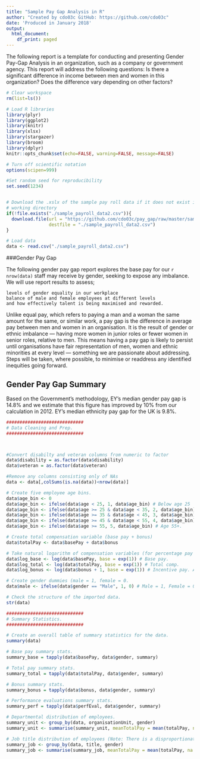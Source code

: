 ```yaml
---
title: "Sample Pay Gap Analysis in R"
author: "Created by cdo03c GitHub: https://github.com/cdo03c"
date: 'Produced in January 2018'
output:
  html_document:
    df_print: paged
---
```



The following report is a template for conducting and presenting Gender Pay-Gap Analysis in an organization, such as a company or government agency.  This report will address the following questions:
Is there a significant difference in income between men and women in this organization? 
Does the difference vary depending on other factors?

```r
# Clear workspace
rm(list=ls())

# Load R libraries
library(plyr)
library(ggplot2)
library(knitr)
library(xlsx)
library(stargazer)
library(broom)
library(dplyr)
knitr::opts_chunk$set(echo=FALSE, warning=FALSE, message=FALSE)

# Turn off scientific notation 
options(scipen=999)

#Set random seed for reproducibility
set.seed(1234)


# Download the .xslx of the sample pay roll data if it does not exist in the
# working directory
if(!file.exists("./sample_payroll_data2.csv")){
  download.file(url = "https://github.com/cdo03c/pay_gap/raw/master/sample_payroll_data2.csv",
                destfile = "./sample_payroll_data2.csv")
}

# Load data
data <- read.csv("./sample_payroll_data2.csv")
```

###Gender Pay Gap

The following gender pay gap report explores the base pay for our `r nrow(data)` staff may receive by gender, seeking to expose any imbalance. We will use report results to assess;

    levels of gender equality in our workplace
    balance of male and female employees at different levels
    and how effectively talent is being maximised and rewarded. 


Unlike equal pay, which refers to paying a man and a woman the same amount
for the same, or similar work, a pay gap is the difference in average pay
between men and women in an organisation. It is the result of gender or ethnic
imbalance — having more women in junior roles or fewer women in senior roles,
relative to men. This means having a pay gap is likely to persist until organisations
have fair representation of men, women and ethnic minorities at every level —
something we are passionate about addressing.  Steps will be taken, where possible, to minimise or readdress any identified inequities going forward.


## Gender Pay Gap Summary

Based on the Government’s methodology, EY’s median gender pay gap is 14.8%
and we estimate that this figure has improved by 10% from our calculation in 2012.
EY’s median ethnicity pay gap for the UK is 9.8%.


```r
#############################
# Data Cleaning and Prep.
#############################



#Convert disabilty and veteran columns from numeric to factor
data$disability = as.factor(data$disability)
data$veteran = as.factor(data$veteran)

#Remove any columns consisting only of NAs
data <- data[,colSums(is.na(data))<nrow(data)]

# Create five employee age bins.
data$age_bin <- 0
data$age_bin <- ifelse(data$age < 25, 1, data$age_bin) # Below age 25
data$age_bin <- ifelse(data$age >= 25 & data$age < 35, 2, data$age_bin) # Age 25-34.
data$age_bin <- ifelse(data$age >= 35 & data$age < 45, 3, data$age_bin) # Age 35-44.
data$age_bin <- ifelse(data$age >= 45 & data$age < 55, 4, data$age_bin) # Age 45-54.
data$age_bin <- ifelse(data$age >= 55, 5, data$age_bin) # Age 55+.

# Create total compensation variable (base pay + bonus)
data$totalPay <- data$basePay + data$bonus

# Take natural logarithm of compensation variables (for percentage pay gap interpretation in regressions).
data$log_base <- log(data$basePay, base = exp(1)) # Base pay.
data$log_total <- log(data$totalPay, base = exp(1)) # Total comp.
data$log_bonus <- log(data$bonus + 1, base = exp(1)) # Incentive pay. Add 1 to allow for log of 0 bonus values. 

# Create gender dummies (male = 1, female = 0. 
data$male <- ifelse(data$gender == "Male", 1, 0) # Male = 1, Female = 0.

# Check the structure of the imported data.
str(data)

```

```r
#############################
# Summary Statistics. 
#############################

# Create an overall table of summary statistics for the data.
summary(data)

# Base pay summary stats.
summary_base = tapply(data$basePay, data$gender, summary)

# Total pay summary stats.
summary_total = tapply(data$totalPay, data$gender, summary)

# Bonus summary stats.
summary_bonus = tapply(data$bonus, data$gender, summary)

# Performance evaluations summary stats. 
summary_perf = tapply(data$perfEval, data$gender, summary)

# Departmental distribution of employees.
summary_unit <- group_by(data, organisationUnit, gender)
summary_unit <- summarise(summary_unit, meanTotalPay = mean(totalPay, na.rm = TRUE), cnt = sum(!(is.na(organisationUnit))) )# %>% arrange(desc(organisationUnit, gender))

# Job title distribution of employees (Note: There is a disproportionate number of men in Manager and Software Engineer jobs).
summary_job <- group_by(data, title, gender)
summary_job <- summarise(summary_job, meanTotalPay = mean(totalPay, na.rm = TRUE), cnt = sum(!(is.na(title))) ) %>% arrange(desc(title, gender))
```
